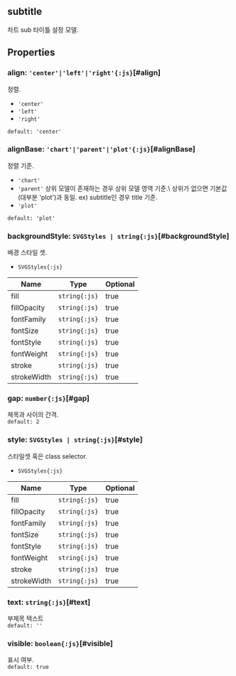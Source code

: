 ## subtitle
차트 sub 타이틀 설정 모델.
## Properties

### align: `'center'|'left'|'right'{:js}`[#align]
정렬.  
- `'center'` 
- `'left'` 
- `'right'` 

`default: 'center'`  

### alignBase: `'chart'|'parent'|'plot'{:js}`[#alignBase]
정렬 기준.  
- `'chart'` 
- `'parent'` 상위 모델이 존재하는 경우 상위 모델 영역 기준.\  상위가 없으면 기본값(대부분 'plot')과 동일.  ex) subtitle인 경우 title 기준.
- `'plot'` 

`default: 'plot'`  

### backgroundStyle: `SVGStyles | string{:js}`[#backgroundStyle]
배경 스타일 셋.  
- `SVGStyles{:js}` 

| Name | Type | Optional |  
| ----- | ----- | ----- |  
| fill | `string{:js}` | true |  
| fillOpacity | `string{:js}` | true |  
| fontFamily | `string{:js}` | true |  
| fontSize | `string{:js}` | true |  
| fontStyle | `string{:js}` | true |  
| fontWeight | `string{:js}` | true |  
| stroke | `string{:js}` | true |  
| strokeWidth | `string{:js}` | true |
### gap: `number{:js}`[#gap]
제목과 사이의 간격.  
`default: 2`  

### style: `SVGStyles | string{:js}`[#style]
스타일셋 혹은 class selector.  
- `SVGStyles{:js}` 

| Name | Type | Optional |  
| ----- | ----- | ----- |  
| fill | `string{:js}` | true |  
| fillOpacity | `string{:js}` | true |  
| fontFamily | `string{:js}` | true |  
| fontSize | `string{:js}` | true |  
| fontStyle | `string{:js}` | true |  
| fontWeight | `string{:js}` | true |  
| stroke | `string{:js}` | true |  
| strokeWidth | `string{:js}` | true |
### text: `string{:js}`[#text]
부제목 텍스트  
`default: ''`  

### visible: `boolean{:js}`[#visible]
표시 여부.  
`default: true`  
